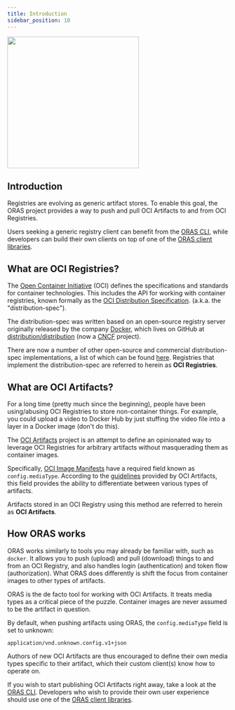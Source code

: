 ```yaml
---
title: Introduction
sidebar_position: 10
---
```


<img src="/img/oras.png" width="300" />

## Introduction

Registries are evolving as generic artifact stores.
To enable this goal, the ORAS project provides a way to
push and pull OCI Artifacts to and from OCI Registries.

Users seeking a generic registry client can benefit from the [ORAS CLI](./cli/installation), while
developers can build their own clients on top of one of the [ORAS client libraries](./client_libraries/overview).

## What are OCI Registries?

The [Open Container Initiative](https://opencontainers.org/) (OCI)
defines the specifications and standards for container technologies.
This includes the API for working with container registries, known
formally as the [OCI Distribution Specification](https://github.com/opencontainers/distribution-spec/blob/main/spec.md).
(a.k.a. the "distribution-spec").

The distribution-spec was written based on an open-source registry server originally
released by the company [Docker](http://docker.com/), which lives on
GitHub at [distribution/distribution](https://github.com/distribution/distribution)
(now a [CNCF](https://www.cncf.io/) project).

There are now a number of other open-source and commercial distribution-spec
implementations, a list of which can be found [here](https://github.com/opencontainers/oci-conformance/tree/main/distribution-spec).
Registries that implement the distribution-spec are referred to herein as **OCI Registries**.

## What are OCI Artifacts?

For a long time (pretty much since the beginning), people have been using/abusing OCI Registries
to store non-container things. For example, you could upload a video to Docker Hub
by just stuffing the video file into a layer in a Docker image (don't do this).

The [OCI Artifacts](https://github.com/opencontainers/artifacts) project is an attempt to
define an opinionated way to leverage OCI Registries for arbitrary artifacts without masquerading
them as container images.

Specifically, [OCI Image Manifests](https://github.com/opencontainers/image-spec/blob/master/manifest.md)
have a required field known as `config.mediaType`. According to the
[guidelines](https://github.com/opencontainers/artifacts/blob/master/artifact-authors.md)
provided by OCI Artifacts, this field provides the ability to differentiate between various types of artifacts.

Artifacts stored in an OCI Registry using this method are referred to herein as **OCI Artifacts**.

## How ORAS works

ORAS works similarly to tools you may already be familiar with, such as `docker`. It allows you to
push (upload) and pull (download) things to and from an OCI Registry, and also handles login (authentication)
and token flow (authorization). What ORAS does differently is
shift the focus from container images to other types of artifacts.

ORAS is the de facto tool for working with OCI Artifacts. It treats media types as a critical
piece of the puzzle. Container images are never assumed to be the artifact in question.

By default, when pushing artifacts using ORAS, the `config.mediaType` field is set to unknown:

```
application/vnd.unknown.config.v1+json
```

Authors of new OCI Artifacts are thus encouraged to define their own media types specific to
their artifact, which their custom client(s) know how to operate on.

If you wish to start publishing OCI Artifacts right away, take a look at the [ORAS CLI](/cli/installation).
Developers who wish to provide their own user experience should use one of the
[ORAS client libraries](/client_libraries/overview).

